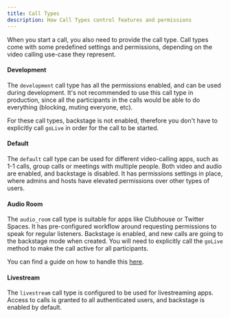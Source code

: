```yaml
---
title: Call Types
description: How Call Types control features and permissions
---
```


When you start a call, you also need to provide the call type. Call types come with some predefined settings and permissions, depending on the video calling use-case they represent.

#### Development

The `development` call type has all the permissions enabled, and can be used during development. It's not recommended to use this call type in production, since all the participants in the calls would be able to do everything (blocking, muting everyone, etc).

For these call types, backstage is not enabled, therefore you don't have to explicitly call `goLive` in order for the call to be started.

#### Default

The `default` call type can be used for different video-calling apps, such as 1-1 calls, group calls or meetings with multiple people. Both video and audio are enabled, and backstage is disabled. It has permissions settings in place, where admins and hosts have elevated permissions over other types of users.

#### Audio Room

The `audio_room` call type is suitable for apps like Clubhouse or Twitter Spaces. It has pre-configured workflow around requesting permissions to speak for regular listeners. Backstage is enabled, and new calls are going to the backstage mode when created. You will need to explicitly call the `goLive` method to make the call active for all participants.

You can find a guide on how to handle this [here](./quickstart/audio-room.md).

#### Livestream

The `livestream` call type is configured to be used for livestreaming apps. Access to calls is granted to all authenticated users, and backstage is enabled by default.